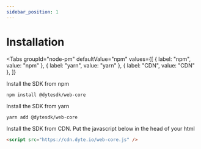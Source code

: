 ```yaml
---
sidebar_position: 1
---
```


# Installation



<Tabs
  groupId="node-pm"
  defaultValue="npm"
  values={[
    { label: "npm", value: "npm" },
    { label: "yarn", value: "yarn" },
    { label: "CDN", value: "CDN" },
  ]}
>
  <TabItem value="npm">
Install the SDK from npm

```shell
npm install @dytesdk/web-core
```

  </TabItem>
  <TabItem value="yarn">
Install the SDK from yarn

```shell
yarn add @dytesdk/web-core
```

  </TabItem>
  <TabItem value="CDN">
Install the SDK from CDN.
Put the javascript below in the head of your html

```html
<script src="https://cdn.dyte.io/web-core.js" />
```

  </TabItem>
</Tabs>
